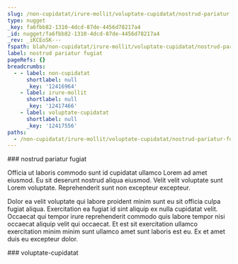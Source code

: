 ```yaml
---
slug: /non-cupidatat/irure-mollit/voluptate-cupidatat/nostrud-pariatur-fugiat
type: nugget
_key: fa6fbb82-1310-4dcd-87de-4456d78217a4
_id: nugget/fa6fbb82-1310-4dcd-87de-4456d78217a4
_rev: _iKCEoSK---
fspath: blah/non-cupidatat/irure-mollit/voluptate-cupidatat/nostrud-pariatur-fugiat.md
label: nostrud pariatur fugiat
pageRefs: {}
breadcrumbs:
  - - label: non-cupidatat
      shortlabel: null
      _key: '12416964'
    - label: irure-mollit
      shortlabel: null
      _key: '12417466'
    - label: voluptate-cupidatat
      shortlabel: null
      _key: '12417556'
paths:
  - /non-cupidatat/irure-mollit/voluptate-cupidatat/nostrud-pariatur-fugiat
---
```


<NuggetArea>
<Nugget slug="/non-cupidatat/irure-mollit/voluptate-cupidatat/nostrud-pariatur-fugiat" type="nugget" _key="fa6fbb82-1310-4dcd-87de-4456d78217a4" _id="nugget/fa6fbb82-1310-4dcd-87de-4456d78217a4" _rev="_iKCEoSK---" fspath="blah/non-cupidatat/irure-mollit/voluptate-cupidatat/nostrud-pariatur-fugiat.md" label="nostrud pariatur fugiat" paths="/non-cupidatat/irure-mollit/voluptate-cupidatat/nostrud-pariatur-fugiat">
<NuggetBody>
### nostrud pariatur fugiat

Officia ut laboris commodo sunt id cupidatat ullamco Lorem ad amet eiusmod. Eu sit deserunt nostrud aliqua eiusmod. Velit velit voluptate sunt Lorem voluptate. Reprehenderit sunt non excepteur excepteur.

Dolor ea velit voluptate qui labore proident minim sunt eu sit officia culpa fugiat aliqua. Exercitation ea fugiat id sint aliquip ex nulla cupidatat velit. Occaecat qui tempor irure reprehenderit commodo quis labore tempor nisi occaecat aliquip velit qui occaecat. Et est sit exercitation ullamco exercitation minim minim sunt ullamco amet sunt laboris est eu. Ex et amet duis eu excepteur dolor.

</NuggetBody>
<Breadcrumbs>
<Crumbs>
<Crumb _key="12416964" label="non-cupidatat" /><Crumb _key="12417466" label="irure-mollit" /><Crumb _key="12417556" label="voluptate-cupidatat" />
</Crumbs>
</Breadcrumbs>
</Nugget>

<NuggetsInbound>
</NuggetsInbound>
<NuggetsOutbound>
</NuggetsOutbound>
</NuggetArea>
<PassagesInbound>
<Passage direction="inbound" type="passage" _key="12417556" _id="passage/12417556" _rev="_iKCEoSG--_" label="voluptate-cupidatat" passage="voluptate-cupidatat" fspath="blah/non-cupidatat/irure-mollit/voluptate-cupidatat" paths="/non-cupidatat/irure-mollit/voluptate-cupidatat" slug="/non-cupidatat/irure-mollit/voluptate-cupidatat">
<NuggetBody>
### voluptate-cupidatat

</NuggetBody>
<Breadcrumbs>
<Crumbs>
<Crumb _key="12416964" label="non-cupidatat" /><Crumb _key="12417466" label="irure-mollit" />
</Crumbs>
</Breadcrumbs>
</Passage>

</PassagesInbound>
<PassagesOutbound>
</PassagesOutbound>